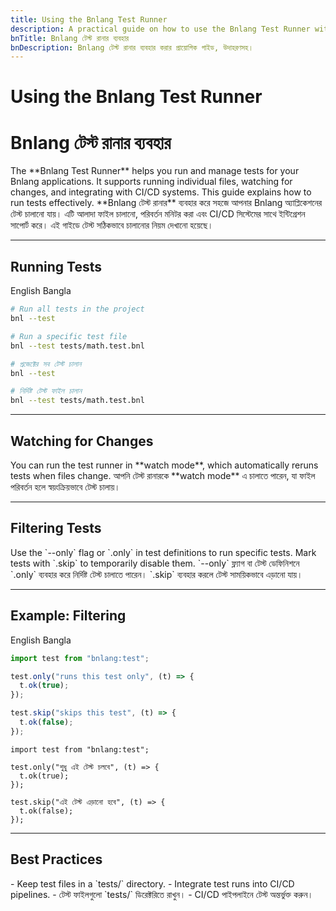 ```yaml
---
title: Using the Bnlang Test Runner
description: A practical guide on how to use the Bnlang Test Runner with Bangla and English examples.
bnTitle: Bnlang টেস্ট রানার ব্যবহার
bnDescription: Bnlang টেস্ট রানার ব্যবহার করার প্রায়োগিক গাইড, উদাহরণসহ।
---
```


# <I18nEnglish>Using the Bnlang Test Runner</I18nEnglish>
# <I18nBangla>Bnlang টেস্ট রানার ব্যবহার</I18nBangla>


<I18nEnglish>
The **Bnlang Test Runner** helps you run and manage tests for your Bnlang applications.  
It supports running individual files, watching for changes, and integrating with CI/CD systems.  
This guide explains how to run tests effectively.
</I18nEnglish>

<I18nBangla>
**Bnlang টেস্ট রানার** ব্যবহার করে সহজে আপনার Bnlang অ্যাপ্লিকেশনের টেস্ট চালানো যায়।  
এটি আলাদা ফাইল চালানো, পরিবর্তন মনিটর করা এবং CI/CD সিস্টেমের সাথে ইন্টিগ্রেশন সাপোর্ট করে।  
এই গাইডে টেস্ট সঠিকভাবে চালানোর নিয়ম দেখানো হয়েছে।
</I18nBangla>



---

## Running Tests

<Tabs defaultValue="english" className="w-full">
  <TabsList>
    <TabsTrigger value="english">English</TabsTrigger>
    <TabsTrigger value="bangla">Bangla</TabsTrigger>
    
  </TabsList>

  <TabsContent value="english">

```sh
# Run all tests in the project
bnl --test

# Run a specific test file
bnl --test tests/math.test.bnl
```
  </TabsContent>

  <TabsContent value="bangla">

```sh
# প্রজেক্টের সব টেস্ট চালান
bnl --test

# নির্দিষ্ট টেস্ট ফাইল চালান
bnl --test tests/math.test.bnl
```
  </TabsContent>

  
</Tabs>

---

## Watching for Changes

<I18nEnglish>
You can run the test runner in **watch mode**, which automatically reruns tests when files change.
</I18nEnglish>

<I18nBangla>
আপনি টেস্ট রানারকে **watch mode** এ চালাতে পারেন, যা ফাইল পরিবর্তন হলে স্বয়ংক্রিয়ভাবে টেস্ট চালায়।
</I18nBangla>



---

## Filtering Tests

<I18nEnglish>
Use the `--only` flag or `.only` in test definitions to run specific tests.  
Mark tests with `.skip` to temporarily disable them.
</I18nEnglish>

<I18nBangla>
`--only` ফ্ল্যাগ বা টেস্ট ডেফিনিশনে `.only` ব্যবহার করে নির্দিষ্ট টেস্ট চালাতে পারেন।  
`.skip` ব্যবহার করলে টেস্ট সাময়িকভাবে এড়ানো যায়।
</I18nBangla>



---

## Example: Filtering

<Tabs defaultValue="english" className="w-full">
  <TabsList>
    <TabsTrigger value="english">English</TabsTrigger>
    <TabsTrigger value="bangla">Bangla</TabsTrigger>
    
  </TabsList>

  <TabsContent value="english">

```js
import test from "bnlang:test";

test.only("runs this test only", (t) => {
  t.ok(true);
});

test.skip("skips this test", (t) => {
  t.ok(false);
});
```
  </TabsContent>

  <TabsContent value="bangla">

```bnl
import test from "bnlang:test";

test.only("শুধু এই টেস্ট চলবে", (t) => {
  t.ok(true);
});

test.skip("এই টেস্ট এড়ানো হবে", (t) => {
  t.ok(false);
});
```
  </TabsContent>

  
</Tabs>

---

## Best Practices

<I18nEnglish>
- Keep test files in a `tests/` directory.  
- Integrate test runs into CI/CD pipelines.
</I18nEnglish>

<I18nBangla>
- টেস্ট ফাইলগুলো `tests/` ডিরেক্টরিতে রাখুন।  
- CI/CD পাইপলাইনে টেস্ট অন্তর্ভুক্ত করুন।
</I18nBangla>


